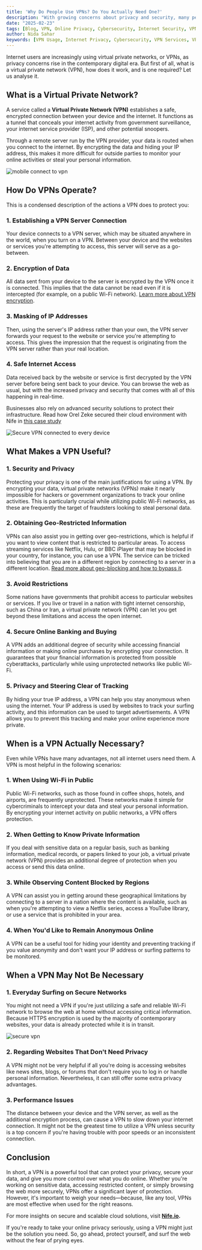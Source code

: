 ```yaml
---
title: 'Why Do People Use VPNs? Do You Actually Need One?'
description: "With growing concerns about privacy and security, many people are turning to Virtual Private Networks (VPNs) to safeguard their online activities. This article explains what a VPN is, how it works, and why it might be essential for you."
date: "2025-02-23"
tags: [Blog, VPN, Online Privacy, Cybersecurity, Internet Security, VPN Benefits]
author: Nida Sahar
keywords: [VPN Usage, Internet Privacy, Cybersecurity, VPN Services, VPN Benefits, Online Security]
---
```



Internet users are increasingly using virtual private networks, or VPNs, as privacy concerns rise in the contemporary digital era. But first of all, what is a virtual private network (VPN), how does it work, and is one required? Let us analyse it.

## What is a Virtual Private Network?

A service called a **Virtual Private Network (VPN)** establishes a safe, encrypted connection between your device and the internet. It functions as a tunnel that conceals your internet activity from government surveillance, your internet service provider (ISP), and other potential snoopers.

Through a remote server run by the VPN provider, your data is routed when you connect to the internet. By encrypting the data and hiding your IP address, this makes it more difficult for outside parties to monitor your online activities or steal your personal information.

![mobile connect to vpn](https://raw.githubusercontent.com/nifetency/nife-blog-content/main/blog/img/vpn1.jpg)


## How Do VPNs Operate?

This is a condensed description of the actions a VPN does to protect you:

### 1. Establishing a VPN Server Connection
Your device connects to a VPN server, which may be situated anywhere in the world, when you turn on a VPN. Between your device and the websites or services you're attempting to access, this server will serve as a go-between.

### 2. Encryption of Data
All data sent from your device to the server is encrypted by the VPN once it is connected. This implies that the data cannot be read even if it is intercepted (for example, on a public Wi-Fi network). [Learn more about VPN encryption](https://www.expressvpn.com/what-is-vpn).

### 3. Masking of IP Addresses
Then, using the server's IP address rather than your own, the VPN server forwards your request to the website or service you're attempting to access. This gives the impression that the request is originating from the VPN server rather than your real location.

### 4. Safe Internet Access
Data received back by the website or service is first decrypted by the VPN server before being sent back to your device. You can browse the web as usual, but with the increased privacy and security that comes with all of this happening in real-time.

Businesses also rely on advanced security solutions to protect their infrastructure. Read how Orel Zeke secured their cloud environment with Nife in [this case study](https://nife.io/case-study/orel_zeke)

![Secure VPN connected to every device](https://raw.githubusercontent.com/nifetency/nife-blog-content/main/blog/img/vpn2.jpg)


## What Makes a VPN Useful?

### 1. Security and Privacy
Protecting your privacy is one of the main justifications for using a VPN. By encrypting your data, virtual private networks (VPNs) make it nearly impossible for hackers or government organizations to track your online activities. This is particularly crucial while utilizing public Wi-Fi networks, as these are frequently the target of fraudsters looking to steal personal data. 

### 2. Obtaining Geo-Restricted Information
VPNs can also assist you in getting over geo-restrictions, which is helpful if you want to view content that is restricted to particular areas. To access streaming services like Netflix, Hulu, or BBC iPlayer that may be blocked in your country, for instance, you can use a VPN. The service can be tricked into believing that you are in a different region by connecting to a server in a different location. [Read more about geo-blocking and how to bypass it](https://surfshark.com/blog/geo-blocking).

### 3. Avoid Restrictions
Some nations have governments that prohibit access to particular websites or services. If you live or travel in a nation with tight internet censorship, such as China or Iran, a virtual private network (VPN) can let you get beyond these limitations and access the open internet.

### 4. Secure Online Banking and Buying
A VPN adds an additional degree of security while accessing financial information or making online purchases by encrypting your connection. It guarantees that your financial information is protected from possible cyberattacks, particularly while using unprotected networks like public Wi-Fi.

### 5. Privacy and Steering Clear of Tracking
By hiding your true IP address, a VPN can help you stay anonymous when using the internet. Your IP address is used by websites to track your surfing activity, and this information can be used to target advertisements. A VPN allows you to prevent this tracking and make your online experience more private.

## When is a VPN Actually Necessary?

Even while VPNs have many advantages, not all internet users need them. A VPN is most helpful in the following scenarios:

### 1. When Using Wi-Fi in Public
Public Wi-Fi networks, such as those found in coffee shops, hotels, and airports, are frequently unprotected. These networks make it simple for cybercriminals to intercept your data and steal your personal information. By encrypting your internet activity on public networks, a VPN offers protection.

### 2. When Getting to Know Private Information
If you deal with sensitive data on a regular basis, such as banking information, medical records, or papers linked to your job, a virtual private network (VPN) provides an additional degree of protection when you access or send this data online.

### 3. While Observing Content Blocked by Regions
A VPN can assist you in getting around these geographical limitations by connecting to a server in a nation where the content is available, such as when you're attempting to view a Netflix series, access a YouTube library, or use a service that is prohibited in your area.

### 4. When You'd Like to Remain Anonymous Online
A VPN can be a useful tool for hiding your identity and preventing tracking if you value anonymity and don't want your IP address or surfing patterns to be monitored.

## When a VPN May Not Be Necessary

### 1. Everyday Surfing on Secure Networks
You might not need a VPN if you're just utilizing a safe and reliable Wi-Fi network to browse the web at home without accessing critical information. Because HTTPS encryption is used by the majority of contemporary websites, your data is already protected while it is in transit.

![secure vpn](https://raw.githubusercontent.com/nifetency/nife-blog-content/main/blog/img/vpn3.jpg)


### 2. Regarding Websites That Don't Need Privacy
A VPN might not be very helpful if all you're doing is accessing websites like news sites, blogs, or forums that don't require you to log in or handle personal information. Nevertheless, it can still offer some extra privacy advantages.

### 3. Performance Issues
The distance between your device and the VPN server, as well as the additional encryption process, can cause a VPN to slow down your internet connection. It might not be the greatest time to utilize a VPN unless security is a top concern if you're having trouble with poor speeds or an inconsistent connection.

## Conclusion

In short, a VPN is a powerful tool that can protect your privacy, secure your data, and give you more control over what you do online. Whether you're working on sensitive data, accessing restricted content, or simply browsing the web more securely, VPNs offer a significant layer of protection. However, it's important to weigh your needs—because, like any tool, VPNs are most effective when used for the right reasons.

For more insights on secure and scalable cloud solutions, visit **[Nife.io](https://nife.io/).**

If you're ready to take your online privacy seriously, using a VPN might just be the solution you need. So, go ahead, protect yourself, and surf the web without the fear of prying eyes.